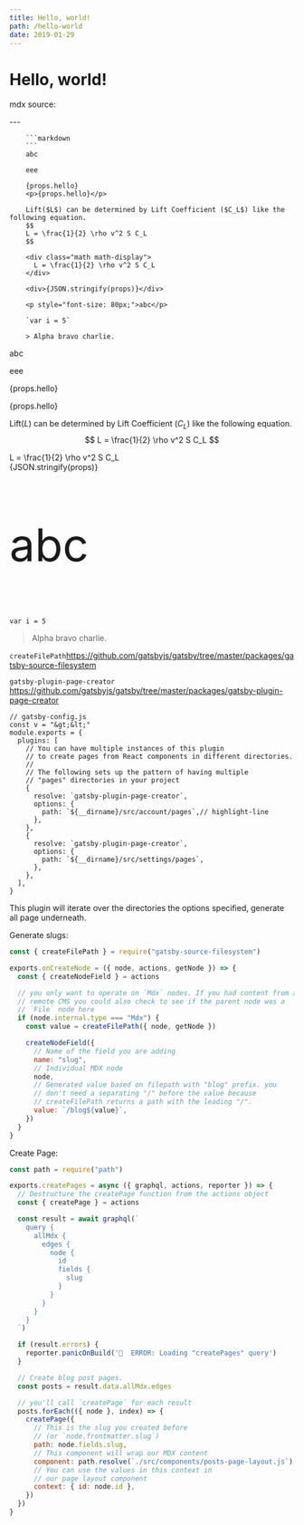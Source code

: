 ```yaml
---
title: Hello, world!
path: /hello-world
date: 2019-01-29
---
```


# Hello, world!

<p>mdx source:</p>
---



```jsx{numberLines: true}
    ```markdown
    ```
    abc

    eee
    
    {props.hello}
    <p>{props.hello}</p>
    
    Lift($L$) can be determined by Lift Coefficient ($C_L$) like the following equation.
    $$
    L = \frac{1}{2} \rho v^2 S C_L
    $$
    
    <div class="math math-display">
      L = \frac{1}{2} \rho v^2 S C_L
    </div>
    
    <div>{JSON.stringify(props)}</div>
    
    <p style="font-size: 80px;">abc</p>
    
    `var i = 5`
    
    > Alpha bravo charlie.
```

abc

eee

{props.hello}
<p>{props.hello}</p>

Lift($L$) can be determined by Lift Coefficient ($C_L$) like the following equation.
$$
L = \frac{1}{2} \rho v^2 S C_L
$$

<div class="math math-display">
  L = \frac{1}{2} \rho v^2 S C_L
</div>

<div>{JSON.stringify(props)}</div>

<p style="font-size: 80px;">abc</p>

`var i = 5`

> Alpha bravo charlie.

`createFilePath`https://github.com/gatsbyjs/gatsby/tree/master/packages/gatsby-source-filesystem

`gatsby-plugin-page-creator` https://github.com/gatsbyjs/gatsby/tree/master/packages/gatsby-plugin-page-creator
```javascript{numberLines: true}
// gatsby-config.js
const v = "&gt;&lt;"
module.exports = {
  plugins: [
    // You can have multiple instances of this plugin
    // to create pages from React components in different directories.
    //
    // The following sets up the pattern of having multiple
    // "pages" directories in your project
    {
      resolve: `gatsby-plugin-page-creator`,
      options: {
        path: `${__dirname}/src/account/pages`,// highlight-line
      },
    },
    {
      resolve: `gatsby-plugin-page-creator`,
      options: {
        path: `${__dirname}/src/settings/pages`,
      },
    },
  ],
}
```

This plugin will iterate over the directories the options specified, generate all page underneath.

<Ppy6/>

Generate slugs:
```js
const { createFilePath } = require("gatsby-source-filesystem")

exports.onCreateNode = ({ node, actions, getNode }) => {
  const { createNodeField } = actions

  // you only want to operate on `Mdx` nodes. If you had content from a
  // remote CMS you could also check to see if the parent node was a
  // `File` node here
  if (node.internal.type === "Mdx") {
    const value = createFilePath({ node, getNode })

    createNodeField({
      // Name of the field you are adding
      name: "slug",
      // Individual MDX node
      node,
      // Generated value based on filepath with "blog" prefix. you
      // don't need a separating "/" before the value because
      // createFilePath returns a path with the leading "/".
      value: `/blog${value}`,
    })
  }
}
```

Create Page:
```js
const path = require("path")

exports.createPages = async ({ graphql, actions, reporter }) => {
  // Destructure the createPage function from the actions object
  const { createPage } = actions

  const result = await graphql(`
    query {
      allMdx {
        edges {
          node {
            id
            fields {
              slug
            }
          }
        }
      }
    }
  `)

  if (result.errors) {
    reporter.panicOnBuild('🚨  ERROR: Loading "createPages" query')
  }

  // Create blog post pages.
  const posts = result.data.allMdx.edges

  // you'll call `createPage` for each result
  posts.forEach(({ node }, index) => {
    createPage({
      // This is the slug you created before
      // (or `node.frontmatter.slug`)
      path: node.fields.slug,
      // This component will wrap our MDX content
      component: path.resolve(`./src/components/posts-page-layout.js`),
      // You can use the values in this context in
      // our page layout component
      context: { id: node.id },
    })
  })
}
```
